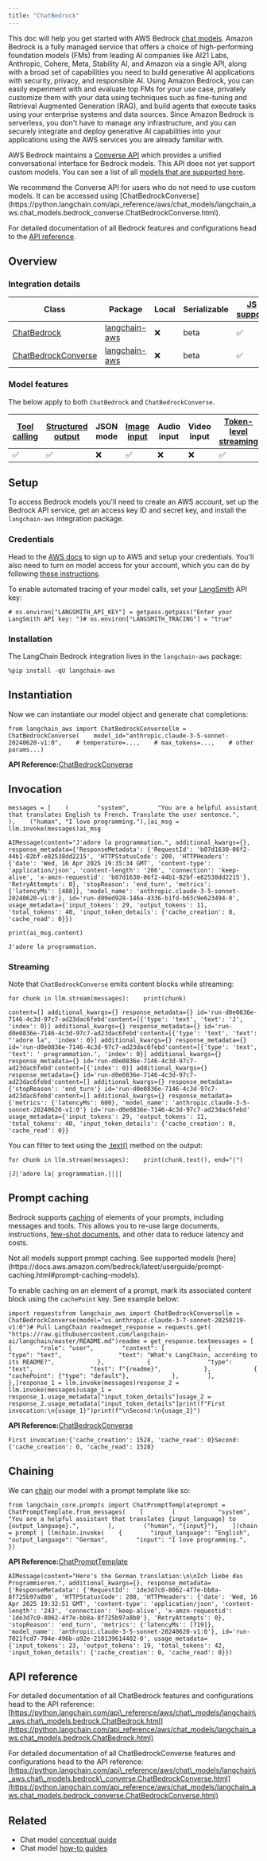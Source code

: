 ```yaml
---
title: "ChatBedrock"
---
```


This doc will help you get started with AWS Bedrock [chat models](/src/oss/concepts/chat_models). Amazon Bedrock is a fully managed service that offers a choice of high-performing foundation models (FMs) from leading AI companies like AI21 Labs, Anthropic, Cohere, Meta, Stability AI, and Amazon via a single API, along with a broad set of capabilities you need to build generative AI applications with security, privacy, and responsible AI. Using Amazon Bedrock, you can easily experiment with and evaluate top FMs for your use case, privately customize them with your data using techniques such as fine-tuning and Retrieval Augmented Generation (RAG), and build agents that execute tasks using your enterprise systems and data sources. Since Amazon Bedrock is serverless, you don't have to manage any infrastructure, and you can securely integrate and deploy generative AI capabilities into your applications using the AWS services you are already familiar with.

AWS Bedrock maintains a [Converse API](https://docs.aws.amazon.com/bedrock/latest/APIReference/API_runtime_Converse.html) which provides a unified conversational interface for Bedrock models. This API does not yet support custom models. You can see a list of all [models that are supported here](https://docs.aws.amazon.com/bedrock/latest/userguide/conversation-inference.html).

<Info>
  We recommend the Converse API for users who do not need to use custom models. It can be accessed using [ChatBedrockConverse](https://python.langchain.com/api_reference/aws/chat_models/langchain_aws.chat_models.bedrock_converse.ChatBedrockConverse.html).
</Info>

For detailed documentation of all Bedrock features and configurations head to the [API reference](https://python.langchain.com/api_reference/aws/chat_models/langchain_aws.chat_models.bedrock_converse.ChatBedrockConverse.html).

## Overview

### Integration details

| Class                                                                                                                                                 | Package                                                                    | Local | Serializable | [JS support](https://js.langchain.com/oss/integrations/chat/bedrock) | Package downloads                                                                 | Package latest                                                                 |
| ----------------------------------------------------------------------------------------------------------------------------------------------------- | -------------------------------------------------------------------------- | ----- | ------------ | --------------------------------------------------------------------- | --------------------------------------------------------------------------------- | ------------------------------------------------------------------------------ |
| [ChatBedrock](https://python.langchain.com/api_reference/aws/chat_models/langchain_aws.chat_models.bedrock.ChatBedrock.html)                          | [langchain-aws](https://python.langchain.com/api_reference/aws/index.html) | ❌     | beta         | ✅                                                                     | ![PyPI - Downloads](/images/oss/integrations/chat/bedrock/pypi/dm/langchain-aws) | ![PyPI - Version](/images/oss/integrations/chat/bedrock/pypi/v/langchain-aws) |
| [ChatBedrockConverse](https://python.langchain.com/api_reference/aws/chat_models/langchain_aws.chat_models.bedrock_converse.ChatBedrockConverse.html) | [langchain-aws](https://python.langchain.com/api_reference/aws/index.html) | ❌     | beta         | ✅                                                                     | ![PyPI - Downloads](/images/oss/integrations/chat/bedrock/pypi/dm/langchain-aws) | ![PyPI - Version](/images/oss/integrations/chat/bedrock/pypi/v/langchain-aws) |

### Model features

The below apply to both `ChatBedrock` and `ChatBedrockConverse`.

| [Tool calling](/src/oss/how_to/tool_calling) | [Structured output](/src/oss/how_to/structured_output) | JSON mode | [Image input](/src/oss/how_to/multimodal_inputs) | Audio input | Video input | [Token-level streaming](/src/oss/how_to/chat_streaming) | Native async | [Token usage](/src/oss/how_to/chat_token_usage_tracking) | [Logprobs](/src/oss/how_to/logprobs) |
| ------------------------------------------ | ---------------------------------------------------- | --------- | ---------------------------------------------- | ----------- | ----------- | ----------------------------------------------------- | ------------ | ------------------------------------------------------ | ---------------------------------- |
| ✅                                          | ✅                                                    | ❌         | ✅                                              | ❌           | ❌           | ✅                                                     | ❌            | ✅                                                      | ❌                                  |

## Setup

To access Bedrock models you'll need to create an AWS account, set up the Bedrock API service, get an access key ID and secret key, and install the `langchain-aws` integration package.

### Credentials

Head to the [AWS docs](https://docs.aws.amazon.com/bedrock/latest/userguide/setting-up.html) to sign up to AWS and setup your credentials. You'll also need to turn on model access for your account, which you can do by following [these instructions](https://docs.aws.amazon.com/bedrock/latest/userguide/model-access.html).

To enable automated tracing of your model calls, set your [LangSmith](https://docs.smith.langchain.com/) API key:

```
# os.environ["LANGSMITH_API_KEY"] = getpass.getpass("Enter your LangSmith API key: ")# os.environ["LANGSMITH_TRACING"] = "true"
```

### Installation

The LangChain Bedrock integration lives in the `langchain-aws` package:

```
%pip install -qU langchain-aws
```

## Instantiation

Now we can instantiate our model object and generate chat completions:

```
from langchain_aws import ChatBedrockConversellm = ChatBedrockConverse(    model_id="anthropic.claude-3-5-sonnet-20240620-v1:0",    # temperature=...,    # max_tokens=...,    # other params...)
```

**API Reference:**[ChatBedrockConverse](https://python.langchain.com/api_reference/aws/chat_models/langchain_aws.chat_models.bedrock_converse.ChatBedrockConverse.html)

## Invocation

```
messages = [    (        "system",        "You are a helpful assistant that translates English to French. Translate the user sentence.",    ),    ("human", "I love programming."),]ai_msg = llm.invoke(messages)ai_msg
```

```
AIMessage(content="J'adore la programmation.", additional_kwargs={}, response_metadata={'ResponseMetadata': {'RequestId': 'b07d1630-06f2-44b1-82bf-e82538dd2215', 'HTTPStatusCode': 200, 'HTTPHeaders': {'date': 'Wed, 16 Apr 2025 19:35:34 GMT', 'content-type': 'application/json', 'content-length': '206', 'connection': 'keep-alive', 'x-amzn-requestid': 'b07d1630-06f2-44b1-82bf-e82538dd2215'}, 'RetryAttempts': 0}, 'stopReason': 'end_turn', 'metrics': {'latencyMs': [488]}, 'model_name': 'anthropic.claude-3-5-sonnet-20240620-v1:0'}, id='run-d09ed928-146a-4336-b1fd-b63c9e623494-0', usage_metadata={'input_tokens': 29, 'output_tokens': 11, 'total_tokens': 40, 'input_token_details': {'cache_creation': 0, 'cache_read': 0}})
```

```
print(ai_msg.content)
```

```
J'adore la programmation.
```

### Streaming

Note that `ChatBedrockConverse` emits content blocks while streaming:

```
for chunk in llm.stream(messages):    print(chunk)
```

```
content=[] additional_kwargs={} response_metadata={} id='run-d0e0836e-7146-4c3d-97c7-ad23dac6febd'content=[{'type': 'text', 'text': 'J', 'index': 0}] additional_kwargs={} response_metadata={} id='run-d0e0836e-7146-4c3d-97c7-ad23dac6febd'content=[{'type': 'text', 'text': "'adore la", 'index': 0}] additional_kwargs={} response_metadata={} id='run-d0e0836e-7146-4c3d-97c7-ad23dac6febd'content=[{'type': 'text', 'text': ' programmation.', 'index': 0}] additional_kwargs={} response_metadata={} id='run-d0e0836e-7146-4c3d-97c7-ad23dac6febd'content=[{'index': 0}] additional_kwargs={} response_metadata={} id='run-d0e0836e-7146-4c3d-97c7-ad23dac6febd'content=[] additional_kwargs={} response_metadata={'stopReason': 'end_turn'} id='run-d0e0836e-7146-4c3d-97c7-ad23dac6febd'content=[] additional_kwargs={} response_metadata={'metrics': {'latencyMs': 600}, 'model_name': 'anthropic.claude-3-5-sonnet-20240620-v1:0'} id='run-d0e0836e-7146-4c3d-97c7-ad23dac6febd' usage_metadata={'input_tokens': 29, 'output_tokens': 11, 'total_tokens': 40, 'input_token_details': {'cache_creation': 0, 'cache_read': 0}}
```

You can filter to text using the [.text()](https://python.langchain.com/api_reference/core/messages/langchain_core.messages.ai.AIMessage.html#langchain_core.messages.ai.AIMessage.text) method on the output:

```
for chunk in llm.stream(messages):    print(chunk.text(), end="|")
```

```
|J|'adore la| programmation.||||
```

## Prompt caching

Bedrock supports [caching](https://docs.aws.amazon.com/bedrock/latest/userguide/prompt-caching.html) of elements of your prompts, including messages and tools. This allows you to re-use large documents, instructions, [few-shot documents](/src/oss/concepts/few_shot_prompting), and other data to reduce latency and costs.

<Note>
  Not all models support prompt caching. See supported models [here](https://docs.aws.amazon.com/bedrock/latest/userguide/prompt-caching.html#prompt-caching-models).
</Note>

To enable caching on an element of a prompt, mark its associated content block using the `cachePoint` key. See example below:

```
import requestsfrom langchain_aws import ChatBedrockConversellm = ChatBedrockConverse(model="us.anthropic.claude-3-7-sonnet-20250219-v1:0")# Pull LangChain readmeget_response = requests.get(    "https://raw.githubusercontent.com/langchain-ai/langchain/master/README.md")readme = get_response.textmessages = [    {        "role": "user",        "content": [            {                "type": "text",                "text": "What's LangChain, according to its README?",            },            {                "type": "text",                "text": f"{readme}",            },            {                "cachePoint": {"type": "default"},            },        ],    },]response_1 = llm.invoke(messages)response_2 = llm.invoke(messages)usage_1 = response_1.usage_metadata["input_token_details"]usage_2 = response_2.usage_metadata["input_token_details"]print(f"First invocation:\n{usage_1}")print(f"\nSecond:\n{usage_2}")
```

**API Reference:**[ChatBedrockConverse](https://python.langchain.com/api_reference/aws/chat_models/langchain_aws.chat_models.bedrock_converse.ChatBedrockConverse.html)

```
First invocation:{'cache_creation': 1528, 'cache_read': 0}Second:{'cache_creation': 0, 'cache_read': 1528}
```

## Chaining

We can [chain](/src/oss/how_to/sequence) our model with a prompt template like so:

```
from langchain_core.prompts import ChatPromptTemplateprompt = ChatPromptTemplate.from_messages(    [        (            "system",            "You are a helpful assistant that translates {input_language} to {output_language}.",        ),        ("human", "{input}"),    ])chain = prompt | llmchain.invoke(    {        "input_language": "English",        "output_language": "German",        "input": "I love programming.",    })
```

**API Reference:**[ChatPromptTemplate](https://python.langchain.com/api_reference/core/prompts/langchain_core.prompts.chat.ChatPromptTemplate.html)

```
AIMessage(content="Here's the German translation:\n\nIch liebe das Programmieren.", additional_kwargs={}, response_metadata={'ResponseMetadata': {'RequestId': '1de3d7c0-8062-4f7e-bb8a-8f725b97a8b0', 'HTTPStatusCode': 200, 'HTTPHeaders': {'date': 'Wed, 16 Apr 2025 19:32:51 GMT', 'content-type': 'application/json', 'content-length': '243', 'connection': 'keep-alive', 'x-amzn-requestid': '1de3d7c0-8062-4f7e-bb8a-8f725b97a8b0'}, 'RetryAttempts': 0}, 'stopReason': 'end_turn', 'metrics': {'latencyMs': [719]}, 'model_name': 'anthropic.claude-3-5-sonnet-20240620-v1:0'}, id='run-7021fcd7-704e-496b-a92e-210139614402-0', usage_metadata={'input_tokens': 23, 'output_tokens': 19, 'total_tokens': 42, 'input_token_details': {'cache_creation': 0, 'cache_read': 0}})
```

## API reference

For detailed documentation of all ChatBedrock features and configurations head to the API reference: [https://python.langchain.com/api\_reference/aws/chat\_models/langchain\_aws.chat\_models.bedrock.ChatBedrock.html](https://python.langchain.com/api_reference/aws/chat_models/langchain_aws.chat_models.bedrock.ChatBedrock.html)

For detailed documentation of all ChatBedrockConverse features and configurations head to the API reference: [https://python.langchain.com/api\_reference/aws/chat\_models/langchain\_aws.chat\_models.bedrock\_converse.ChatBedrockConverse.html](https://python.langchain.com/api_reference/aws/chat_models/langchain_aws.chat_models.bedrock_converse.ChatBedrockConverse.html)

## Related

* Chat model [conceptual guide](/src/oss/concepts/chat_models)
* Chat model [how-to guides](/src/oss/how_to/#chat-models)
